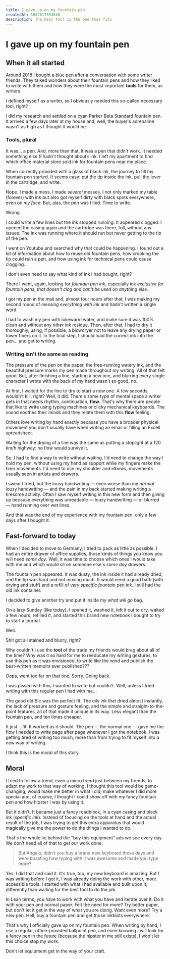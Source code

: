 ```yaml
---
title: I gave up on my fountain pen
createdAt: 1652617893840
description: The best tool is the one that fits
---
```


# I gave up on my fountain pen

## When it all started

Around 2018 I bought a blue pen after a conversation with some writer friends. They talked wonders about their fountain pens and how they liked to write with them and how they were the most important **tools** for them, as writers.

I defined myself as a writer, so I obviously needed this so-called necessary tool, right?

I did my research and settled on a cyan Parker Beta Standard fountain pen. It arrived a few days later at my house and, well, the buyer's adrenaline wasn't as high as I thought it would be.

### Tools, plural

It was... a pen. And, more than that, it was a pen that didn't work. It needed something else (I hadn't thought about): ink. I left my apartment to find which office material store sold ink for fountain pens near my place.

When correctly provided with a glass of black ink, the journey to fill my fountain pen started. It seems easy: put the tip inside the ink, pull the lever in the cartridge, and write.

Nope. I made a mess. I made _several_ messes. I not only marked my table (forever) with ink but also got myself dirty with black spots everywhere, even on _my face_. But, alas, the pen was filled. Time to write.

Wrong.

I could write a few lines but the ink stopped running. It appeared clogged. I opened the casing again and the cartridge was there, full, without any issues. The ink was running where it should run but never getting to the tip of the pen.

I went on Youtube and searched why that could be happening. I found out a lot of information about how to reuse old fountain pens, how crooking the tip could ruin a pen, and how using ink for technical pens could cause clogging.

I don't even need to say what kind of ink I had bought, right?

There I went, again, looking for _fountain pen ink_, especially ink _exclusive for fountain pens, that doesn't clog and can't be used on anything else_.

I got my pen in the mail and, almost four hours after that, I was making my second round of _messing everything with ink_ and hadn't written a single word.

I had to wash my pen with lukewarm water, and make sure it was 100% clean and without any _other ink_ residue. Then, after that, I had to dry it thoroughly, using, if possible, a blowdryer not to leave any drying paper or tower fibers on it. In the final step, I should load the correct ink into the pen... and get to writing.

### Writing isn't the same as reading

The pressure of the pen on the paper, the free-running watery ink, and the beautiful pressure marks my pen made throughout my writing. All of that felt good. But, after finishing a line, starting a new one, and blurring every single character I wrote with the back of my hand wasn't so good, no.

At first, I waited for the line to dry to start a new one. A few seconds, wouldn't kill, right? Well, it did. There's some type of mental space a writer gets in that needs rhythm, continuation, **flow**. That's why there are people that like to write using typing machines or clicky mechanical keyboards. The sound soothes their minds and they relate them with this **flow** feeling.

Others love writing by hand exactly because you have a broader physical movement you don't usually have when writing an email or filling an Excell spreadsheet.

Waiting for the drying of a line was the same as putting a stoplight at a 120 km/h highway: no flow would survive it.

So, I had to find a way to write without waiting. I'd need to change the way I hold my pen, without using my hand as support while my fingers make the finer movements. I'd need to use my shoulder and elbows, movements usually seen in artists and drawers.

I swear I tried, but the lousy handwriting — even worse than my _normal_ lousy handwriting — and the pain in my back started making writing a tiresome activity. Often I saw myself writing in this new form and then giving up because everything was unreadable — lousy handwriting — or blurred — hand running over wet lines.

And that was the end of my experience with my fountain pen, only a few days after I bought it.

## Fast-forward to today

When I decided to move to Germany, I tried to pack as little as possible. I had an entire drawer of office supplies, those kinds of things you know you will need _some day_. Well, it was time to choose which ones I would take with me and which would sit on someone else's _some day_ drawers.

The fountain pen appeared. It was dusty, the ink inside it had already dried, and the tip was hard and not moving much. It would need a good bath (with drying and stuff) and a refill of _very specific fountain pen ink_. I still had the old ink container.

I decided to give another try and put it inside my _what will go_ bag.

On a lazy Sunday (like today), I opened it, washed it, left it out to dry, waited a few hours, refilled it, and started this brand new notebook I bought to try to start a journal.

Well.

Shit got all stained and blurry, right?

Why couldn't I use the **tool** of the trade my friends would brag about all of the time? Why was it so hard for me to reeducate my writing gestures, to use this pen as it was envisioned, to write like the wind and publish the best-written memoirs ever published???

Oops, went too far on that one. Sorry. Going back.

I was pissed with this, I wanted to write but couldn't. Well, unless I tried writing with this regular pen I had with me...

The good old Bic was the perfect fit. The oily ink that dried almost instantly, the lack of pressure and gesture feeling, and the simple and straight-to-the-point features, all of that made it unique in its way. Less elegant than the fountain pen, and ten times cheaper.

It just... fit. It worked as it should. The pen — the normal one — gave me the flow I needed to write page after page whenever I got the notebook. I was getting tired of writing too much, more than from trying to fit myself into a new way of writing.

I think this is the moral of this story.

## Moral

I tried to follow a trend, even a micro trend just between my friends, to adapt my work to that way of working. I thought this tool would be game-changing, would make me better in what I did, make whatever I did more special and, of course, I thought I could show off with my fancy fountain pen and how hipster I was by using it.

But it didn't. It became just a fancy roadblock, in a cyan casing and black ink (_specific ink_). Instead of focusing on the tools at hand and the actual result of the job, I was trying to get this extra apparatus that would magically give me the power to do the things I wanted to do.

That's the whole lie behind the "buy this equipment" ads we see every day. We don't need all of that to get our work done.

> But Angelo, didn't you buy a brand new keyboard these days and were boasting how typing with it was awesome and made you type more?

Yes, I did that and said it. It's true, too, my new keyboard is amazing. But I was writing before I got it, I was already doing the work with other, more accessible tools. I started with what I had available and built upon it, differently than waiting for the best tool to do the job.

In Lean terms, you have to work with what you have and iterate over it. Do it with your pen and normal paper. Felt the need for more? Try better paper, but don't let it get in the way of what you are doing. Want even more? Try a new pen. Hell, buy a fountain pen and get those inkblots everywhere.

That's why I officially gave up on my fountain pen. When writing by hand, I use a regular, office-provided ballpoint pen, and even knowing I will look for a fancy pen in the future (because the hipster in me still exists), I won't let this choice stop my work.

Don't let equipment get in the way of your craft.
